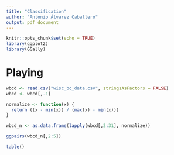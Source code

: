 ```yaml
---
title: "Classification"
author: "Antonio Álvarez Caballero"
output: pdf_document
---
```


```r
knitr::opts_chunk$set(echo = TRUE)
library(ggplot2)
library(GGally)
```

# Playing

```r
wbcd <- read.csv("wisc_bc_data.csv", stringsAsFactors = FALSE)
wbcd <- wbcd[,-1]

normalize <- function(x) {
  return ((x - min(x)) / (max(x) - min(x)))
}

wbcd_n <- as.data.frame(lapply(wbcd[,2:31], normalize))
```

```r
ggpairs(wbcd_n[,2:5])
```

```r
table()
```


